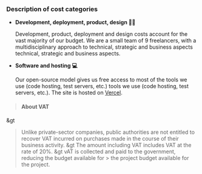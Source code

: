 ### Description of cost categories

- **Development, deployment, product, design 👨‍💻**

  Development, product, deployment and design costs account for the vast majority of our budget.
  We are a small team of 9 freelancers, with a multidisciplinary approach to technical, strategic and business aspects
  technical, strategic and business aspects.

- **Software and hosting 💻**

  Our open-source model gives us free access to most of the tools we use (code hosting, test servers, etc.)
  tools we use (code hosting, test servers, etc.). The
  site is hosted on <a href="https://www.vercel.com">Vercel</a>.

> #### About VAT
&gt
> Unlike private-sector companies, public authorities are not entitled to
> recover VAT incurred on purchases made in the course of their business
> activity.
&gt
> The amount including VAT includes VAT at the rate of 20%.
&gt
vAT is collected and paid to the government, reducing the budget available for > the project
> budget available for the project.
